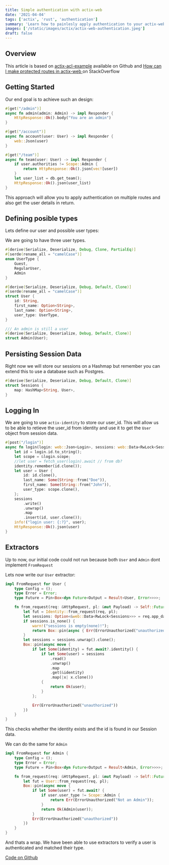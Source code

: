 ```yaml
---
title: Simple authentication with actix-web
date: '2021-04-04'
tags: ['actix', 'rust', 'authentication']
summary: 'Learn how to painlesly apply authentication to your actix-web project'
images: ['/static/images/actix/actix-web-authentication.jpeg']
draft: false
---
```


## Overview

This article is based on [actix-acl-example](https://github.com/geofmureithi/actix-acl-example) available on Github and [How can I make protected routes in actix-web ](https://stackoverflow.com/questions/62269278/how-can-i-make-protected-routes-in-actix-web) on StackOverflow

<TOCInline toc={props.toc} exclude="Overview" toHeading={2} />

## Getting Started

Our end goal is to achieve such an design:

```rust
#[get("/admin")]
async fn admin(admin: Admin) -> impl Responder {
    HttpResponse::Ok().body("You are an admin")
}

#[get("/account")]
async fn account(user: User) -> impl Responder {
    web::Json(user)
}

#[get("/team")]
async fn team(user: User) -> impl Responder {
    if user.authorities != Scope::Admin {
        return HttpResponse::Ok().json(vec![user])
    }
    let user_list = db.get_team();
    HttpResponse::Ok().json(user_list)
}
```

This approach will allow you to apply authentication on multiple routes and also get the user details in return.

## Defining posible types

Lets define our user and possible user types:

We are going to have three user types.

```rust
#[derive(Serialize, Deserialize, Debug, Clone, PartialEq)]
#[serde(rename_all = "camelCase")]
enum UserType {
    Guest,
    RegularUser,
    Admin
}

#[derive(Serialize, Deserialize, Debug, Default, Clone)]
#[serde(rename_all = "camelCase")]
struct User {
    id: String,
    first_name: Option<String>,
    last_name: Option<String>,
    user_type: UserType,
}

/// An admin is still a user
#[derive(Serialize, Deserialize, Debug, Default, Clone)]
struct Admin(User);
```

## Persisting Session Data

Right now we will store our sessions on a Hashmap but remember you can extend this to use a database such as Postgres.

```rust
#[derive(Serialize, Deserialize, Debug, Default, Clone)]
struct Sessions {
    map: HashMap<String, User>,
}
```

## Logging In

We are going to use `actix-identity` to store our user_id. This will allow us to be able to retieve the user_id from identity
and use it to get the `User` object from session data.

```rust
#[post("/login")]
async fn login(login: web::Json<Login>, sessions: web::Data<RwLock<Sessions>>, identity: Identity) -> impl Responder {
    let id = login.id.to_string();
    let scope = &login.scope;
    //let user = fetch_user(login).await // from db?
    identity.remember(id.clone());
    let user = User {
        id: id.clone(),
        last_name: Some(String::from("Doe")),
        first_name: Some(String::from("John")),
        user_type: scope.clone(),
    };
    sessions
        .write()
        .unwrap()
        .map
        .insert(id, user.clone());
    info!("login user: {:?}", user);
    HttpResponse::Ok().json(user)
}

```

## Extractors

Up to now, our initial code could not run because both `User` and `Admin` dont implement `FromRequest`

Lets now write our `User` extractor:

```rust
impl FromRequest for User {
    type Config = ();
    type Error = Error;
    type Future = Pin<Box<dyn Future<Output = Result<User, Error>>>>;

    fn from_request(req: &HttpRequest, pl: &mut Payload) -> Self::Future {
        let fut = Identity::from_request(req, pl);
        let sessions: Option<&web::Data<RwLock<Sessions>>> = req.app_data();
        if sessions.is_none() {
            warn!("sessions is empty(none)!");
            return Box::pin(async { Err(ErrorUnauthorized("unauthorized")) });
        }
        let sessions = sessions.unwrap().clone();
        Box::pin(async move {
            if let Some(identity) = fut.await?.identity() {
                if let Some(user) = sessions
                    .read()
                    .unwrap()
                    .map
                    .get(&identity)
                    .map(|x| x.clone())
                {
                    return Ok(user);
                }
            };

            Err(ErrorUnauthorized("unauthorized"))
        })
    }
}
```

This checks whether the identity exists and the id is found in our Session data.

We can do the same for `Admin`

```rust
impl FromRequest for Admin {
    type Config = ();
    type Error = Error;
    type Future = Pin<Box<dyn Future<Output = Result<Admin, Error>>>>;

    fn from_request(req: &HttpRequest, pl: &mut Payload) -> Self::Future {
        let fut = User::from_request(req, pl);
        Box::pin(async move {
            if let Some(user) = fut.await? {
                if user.user_type != Scope::Admin {
                    return Err(ErrorUnauthorized("Not an Admin"));
                }
                return Ok(Admin(user));
            }
            Err(ErrorUnauthorized("unauthorized"))
        })
    }
}
```

And thats a wrap. We have been able to use extractors to verify a user is authenticated and matched their type.

[Code on Github](https://github.com/geofmureithi/actix-acl-example)
